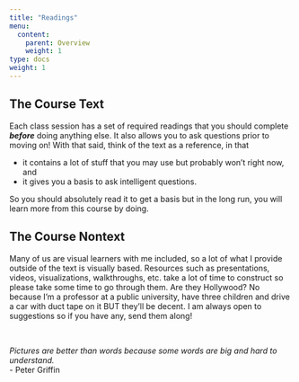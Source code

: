 ```yaml
---
title: "Readings"
menu:
  content:
    parent: Overview
    weight: 1
type: docs
weight: 1
---
```


## The Course Text
Each class session has a set of required readings that you should complete ***before*** doing anything else. It also allows you to ask questions prior to moving on! With that said, think of the text as a reference, in that

- it contains a lot of stuff that you may use but probably won't right now, and
- it gives you a basis to ask intelligent questions. 

So you should absolutely read it to get a basis but in the long run, you will learn more from this course by doing.

## The Course Nontext
Many of us are visual learners with me included, so a lot of what I provide outside of the text is visually based. Resources such as presentations, videos, visualizations, walkthroughs, etc. take a lot of time to construct so please take some time to go through them. Are they Hollywood? No because I'm a professor at a public university, have three children and drive a car with duct tape on it BUT they'll be decent. I am always open to suggestions so if you have any, send them along!

<br>

*Pictures are better than words because some words are big and hard to understand.* 
<br> 
- Peter Griffin

